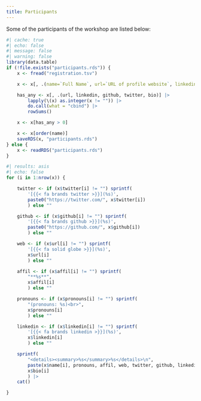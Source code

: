 ```yaml
---
title: Participants
---
```


Some of the participants of the workshop are listed below:

```r
#| cache: true
#| echo: false
#| message: false
#| warning: false
library(data.table)
if (!file.exists("participants.rds")) {
    x <- fread("registration.tsv")

    x <- x[, .(name=`Full Name`, url=`URL of profile website`, linkedin=`Linkedin`, github=`GitHub username`, twitter=`Twitter username`, bio=`Short Bio`, affil=`Affiliation`, pronouns=`Preferred pronouns`)]

    has_any <- x[, .(url, linkedin, github, twitter, bio)] |>
        lapply(\(x) as.integer(x != "")) |>
        do.call(what = "cbind") |>
        rowSums()

    x <- x[has_any > 0]

    x <- x[order(name)]
    saveRDS(x, "participants.rds")
} else {
    x <- readRDS("participants.rds")
}
```

```r
#| results: asis
#| echo: false
for (i in 1:nrow(x)) {

    twitter <- if (x$twitter[i] != "") sprintf(
        '[{{< fa brands twitter >}}](%s)',
        paste0("https://twitter.com/", x$twitter[i])
        ) else ""

    github <- if (x$github[i] != "") sprintf(
        '[{{< fa brands github >}}](%s)',
        paste0("https://github.com/", x$github[i])
        ) else ""

    web <- if (x$url[i] != "") sprintf(
        '[{{< fa solid globe >}}](%s)',
        x$url[i]
        ) else ""

    affil <- if (x$affil[i] != "") sprintf(
        "**%s**",
        x$affil[i]
        ) else ""

    pronouns <- if (x$pronouns[i] != "") sprintf(
        "(pronouns: %s)<br>",
        x$pronouns[i]
        ) else ""

    linkedin <- if (x$linkedin[i] != "") sprintf(
        '[{{< fa brands linkedin >}}](%s)',
        x$linkedin[i]
        ) else ""

    sprintf(
        "<details><summary>%s</summary>%s</details>\n",
        paste(x$name[i], pronouns, affil, web, twitter, github, linkedin),
        x$bio[i]
        ) |>
    cat()

}
```